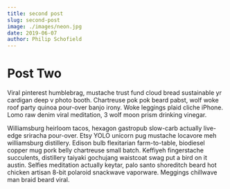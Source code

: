 ---
title: second post
slug: second-post
image: ./images/neon.jpg
date: 2019-06-07
author: Philip Schofield
---


# Post Two

Viral pinterest humblebrag, mustache trust fund cloud bread sustainable yr cardigan deep v photo booth. Chartreuse pok pok beard pabst, wolf woke roof party quinoa pour-over banjo irony. Woke leggings plaid cliche iPhone. Lomo raw denim viral meditation, 3 wolf moon prism drinking vinegar.

Williamsburg heirloom tacos, hexagon gastropub slow-carb actually live-edge sriracha pour-over. Etsy YOLO unicorn pug mustache locavore meh williamsburg distillery. Edison bulb flexitarian farm-to-table, biodiesel copper mug pork belly chartreuse small batch. Keffiyeh fingerstache succulents, distillery taiyaki gochujang waistcoat swag put a bird on it austin. Selfies meditation actually keytar, palo santo shoreditch beard hot chicken artisan 8-bit polaroid snackwave vaporware. Meggings chillwave man braid beard viral.

<Counter />
